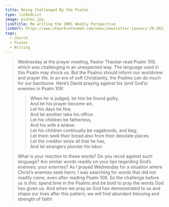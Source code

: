 ```yaml
---
title: Being Challenged By the Psalms
type: linkedList
image: psalms.jpg
linkTitle: Me writing the SMRC Weekly Perspective
linkUrl: https://www.stmarkreformed.com/news/newsletter-january-29-2022
tags:
  - Church
  - Psalms
  - Writing
---
```


> Wednesday at the prayer meeting, Pastor Thacker read Psalm 109, which was challenging in an unexpected way. The language used in this Psalm may shock us. But the Psalms should inform our worldview and prayer life. In an era of soft Christianity, the Psalms can do much for our backbone. Here’s David praying against his (and God’s) enemies in Psalm 109:
>
>> When he is judged, let him be found guilty,  
>> And let his prayer become sin.  
>> Let his days be few,  
>> And let another take his office.  
>> Let his children be fatherless,  
>> And his wife a widow.  
>> Let his children continually be vagabonds, and beg;  
>> Let them seek their bread also from their desolate places.  
>> Let the creditor seize all that he has,  
>> And let strangers plunder his labor.  
>
> What is your reaction to these words? Do you recoil against such language? Are similar words readily on your lips regarding God’s enemies; your enemies? As I prayed Wednesday for a situation where Christ’s enemies seek harm, I was searching for words that did not readily come, even after reading Psalm 109. So the challenge before us is this: spend time in the Psalms and be bold to pray the words God has given us. And when we pray as God has demonstrated to us and shape our lives after this pattern, we will find abundant blessing and strength of faith!

